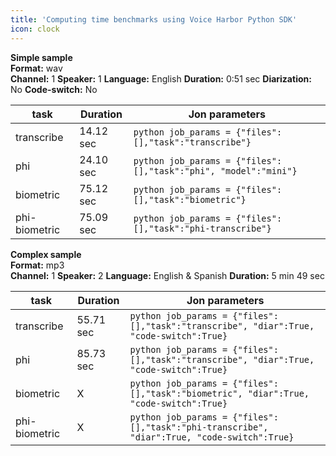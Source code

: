 ```yaml
---
title: 'Computing time benchmarks using Voice Harbor Python SDK'
icon: clock
---
```


<Update label="2025-05-07 Benchmarks" description="Voice Harbor V3.0">

  **Simple sample**  
  **Format:** wav  
  **Channel:** 1 
  **Speaker:** 1
  **Language:** English
  **Duration:** 0:51 sec 
  **Diarization:** No
  **Code-switch:** No
  
  | task                  | Duration                   | Jon parameters | 
  |-------------------------|----------------------------|----------------------------|
  | transcribe | 14.12 sec     | ```python job_params = {"files": [],"task":"transcribe"}``` |
  | phi     | 24.10 sec     |```python job_params = {"files": [],"task":"phi", "model":"mini"}``` |
  | biometric            | 75.12 sec                    |```python job_params = {"files": [],"task":"biometric"}``` |
  | phi-biometric            | 75.09 sec                    |```python job_params = {"files": [],"task":"phi-transcribe"}``` |

</Update>

<Update label="2025-05-07 Benchmarks" description="Voice Harbor V3.0">

  **Complex sample**  
  **Format:** mp3  
  **Channel:** 1 
  **Speaker:** 2 
  **Language:** English & Spanish
  **Duration:** 5 min 49 sec  


  | task                  | Duration                   |Jon parameters | 
  |-------------------------|----------------------------|----------------------------|
  | transcribe | 55.71 sec     | ```python job_params = {"files": [],"task":"transcribe", "diar":True, "code-switch":True}``` |
  | phi     | 85.73 sec     |```python job_params = {"files": [],"task":"transcribe", "diar":True, "code-switch":True}``` |
  | biometric            | X                   |```python job_params = {"files": [],"task":"biometric", "diar":True, "code-switch":True}``` |
  | phi-biometric            | X                    |```python job_params = {"files": [],"task":"phi-transcribe", "diar":True, "code-switch":True}``` |

</Update>

